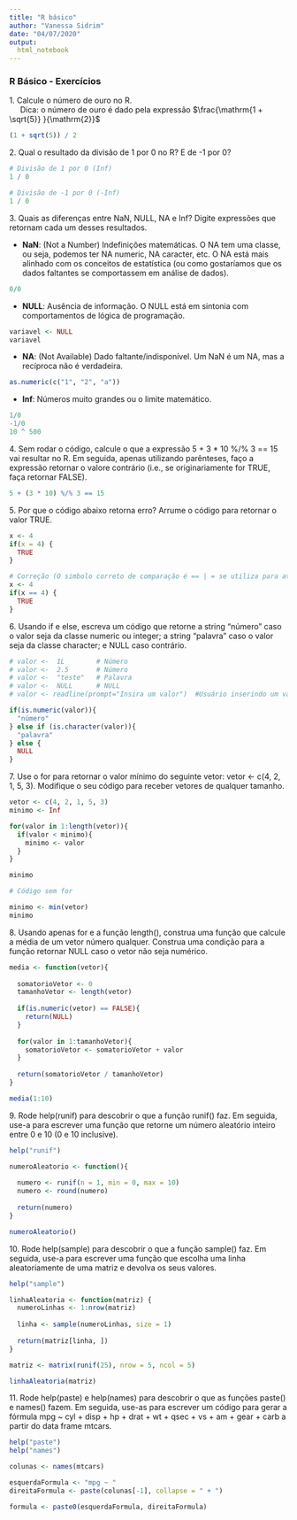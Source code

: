 ```yaml
---
title: "R básico"
author: "Vanessa Sidrim"
date: "04/07/2020"
output:
  html_notebook
---
```


### R Básico - Exercícios

| 1. Calcule o número de ouro no R.

|      Dica: o número de ouro é dado pela expressão $\frac{\mathrm{1 + \sqrt{5}} }{\mathrm{2}}$

```r
(1 + sqrt(5)) / 2
```

| 2. Qual o resultado da divisão de 1 por 0 no R? E de -1 por 0?

```r
# Divisão de 1 por 0 (Inf)
1 / 0

# Divisão de -1 por 0 (-Inf)
1 / 0
```

| 3. Quais as diferenças entre NaN, NULL, NA e Inf? Digite expressões que retornam cada um desses resultados.

- **NaN**: (Not a Number) Indefinições matemáticas. O NA tem uma classe, ou seja, podemos ter NA numeric, NA caracter, etc. O NA está mais alinhado com os conceitos de estatística (ou como gostaríamos que os dados faltantes se comportassem em análise de dados).
```r
0/0
```

- **NULL**: Ausência de informação. O NULL está em sintonia com comportamentos de lógica de programação.
```r
variavel <- NULL
variavel
```
- **NA**: (Not Available) Dado faltante/indisponível. Um NaN é um NA, mas a recíproca não é verdadeira.
```r
as.numeric(c("1", "2", "a"))
```

- **Inf**: Números muito grandes ou o limite matemático.
```r
1/0
-1/0
10 ^ 500
```

| 4. Sem rodar o código, calcule o que a expressão 5 + 3 * 10 %/% 3 == 15 vai resultar no R. Em seguida, apenas utilizando parênteses, faço a expressão retornar o valore contrário (i.e., se originariamente for TRUE, faça retornar FALSE).
```r
5 + (3 * 10) %/% 3 == 15
`````

| 5. Por que o código abaixo retorna erro? Arrume o código para retornar o valor TRUE.

```r
x <- 4
if(x = 4) {
  TRUE
}

# Correção (O simbolo correto de comparação é == | = se utiliza para atribuição)
x <- 4
if(x == 4) {
  TRUE
}
`````

| 6. Usando if e else, escreva um código que retorne a string “número” caso o valor seja da classe numeric ou integer; a string “palavra” caso o valor seja da classe character; e NULL caso contrário.

```r
# valor <-  1L        # Número
# valor <-  2.5       # Número
# valor <-  "teste"   # Palavra
# valor <-  NULL      # NULL
# valor <- readline(prompt="Insira um valor")  #Usuário inserindo um valor

if(is.numeric(valor)){
  "número"
} else if (is.character(valor)){
  "palavra"
} else {
  NULL
}
```

| 7. Use o for para retornar o valor mínimo do seguinte vetor: vetor <- c(4, 2, 1, 5, 3). Modifique o seu código para receber vetores de qualquer tamanho.

```r
vetor <- c(4, 2, 1, 5, 3)
minimo <- Inf

for(valor in 1:length(vetor)){
  if(valor < minimo){
    minimo <- valor
  }
}

minimo

# Código sem for

minimo <- min(vetor)
minimo
```

| 8. Usando apenas for e a função length(), construa uma função que calcule a média de um vetor número qualquer. Construa uma condição para a função retornar NULL caso o vetor não seja numérico.

```r
media <- function(vetor){
  
  somatorioVetor <- 0
  tamanhoVetor <- length(vetor)
  
  if(is.numeric(vetor) == FALSE){
    return(NULL)
  }
  
  for(valor in 1:tamanhoVetor){
    somatorioVetor <- somatorioVetor + valor
  }
  
  return(somatorioVetor / tamanhoVetor)
}

media(1:10)
```

| 9. Rode help(runif) para descobrir o que a função runif() faz. Em seguida, use-a para escrever uma função que retorne um número aleatório inteiro entre 0 e 10 (0 e 10 inclusive).

```r
help("runif")

numeroAleatorio <- function(){
  
  numero <- runif(n = 1, min = 0, max = 10)
  numero <- round(numero)
  
  return(numero)
} 

numeroAleatorio()
```

| 10. Rode help(sample) para descobrir o que a função sample() faz. Em seguida, use-a para escrever uma função que escolha uma linha aleatoriamente de uma matriz e devolva os seus valores.

```r
help("sample")

linhaAleatoria <- function(matriz) {
  numeroLinhas <- 1:nrow(matriz)
  
  linha <- sample(numeroLinhas, size = 1)
  
  return(matriz[linha, ])
}

matriz <- matrix(runif(25), nrow = 5, ncol = 5)

linhaAleatoria(matriz)
```

| 11. Rode help(paste) e help(names) para descobrir o que as funções paste() e names() fazem. Em seguida, use-as para escrever um código para gerar a fórmula mpg ~ cyl + disp + hp + drat + wt + qsec + vs + am + gear + carb a partir do data frame mtcars.

```r
help("paste")
help("names")

colunas <- names(mtcars)

esquerdaFormula <- "mpg ~ "
direitaFormula <- paste(colunas[-1], collapse = " + ")

formula <- paste0(esquerdaFormula, direitaFormula)
```